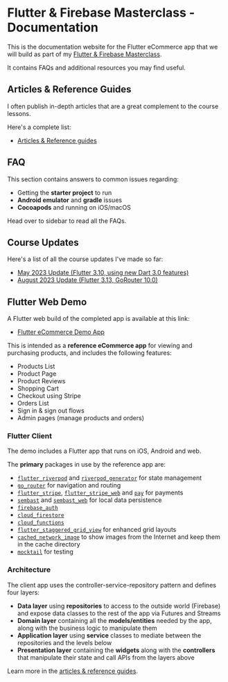 # Flutter & Firebase Masterclass - Documentation

This is the documentation website for the Flutter eCommerce app that we will build as part of my [Flutter & Firebase Masterclass](https://codewithandrea.com/courses/flutter-firebase-masterclass/).

It contains FAQs and additional resources you may find useful.

## Articles & Reference Guides

I often publish in-depth articles that are a great complement to the course lessons.

Here's a complete list:

- [Articles & Reference guides](/resources/index)

## FAQ

This section contains answers to common issues regarding:

- Getting the **starter project** to run
- **Android emulator** and **gradle** issues
- **Cocoapods** and running on iOS/macOS

Head over to sidebar to read all the FAQs.

## Course Updates

Here's a list of all the course updates I've made so far:

- [May 2023 Update (Flutter 3.10, using new Dart 3.0 features)](/updates/2023-05)
- [August 2023 Update (Flutter 3.13, GoRouter 10.0)](/updates/2023-08)

## Flutter Web Demo

A Flutter web build of the completed app is available at this link:

- [Flutter eCommerce Demo App](https://my-shop-ecommerce-stg.web.app/)

This is intended as a **reference eCommerce app** for viewing and purchasing products, and includes the following features:

- Products List
- Product Page
- Product Reviews
- Shopping Cart
- Checkout using Stripe
- Orders List
- Sign in & sign out flows
- Admin pages (manage products and orders)

### Flutter Client

The demo includes a Flutter app that runs on iOS, Android and web.

The **primary** packages in use by the reference app are:

- [`flutter_riverpod`](https://pub.dev/packages/flutter_riverpod) and [`riverpod_generator`](https://pub.dev/packages/riverpod_generator) for state management
- [`go_router`](https://pub.dev/packages/go_router) for navigation and routing
- [`flutter_stripe`](https://pub.dev/packages/flutter_stripe), [`flutter_stripe_web`](https://pub.dev/packages/flutter_stripe_web) and [`pay`](https://pub.dev/packages/pay) for payments
- [`sembast`](https://pub.dev/packages/sembast) and [`sembast_web`](https://pub.dev/packages/sembast_web) for local data persistence
- [`firebase_auth`](https://pub.dev/packages/firebase_auth)
- [`cloud_firestore`](https://pub.dev/packages/cloud_firestore)
- [`cloud_functions`](https://pub.dev/packages/cloud_functions)
- [`flutter_staggered_grid_view`](https://pub.dev/packages/flutter_staggered_grid_view) for enhanced grid layouts
- [`cached_network_image`](cached_network_image) to show images from the Internet and keep them in the cache directory
- [`mocktail`](https://pub.dev/packages/mocktail) for testing

### Architecture

The client app uses the controller-service-repository pattern and defines four layers:

- **Data layer** using **repositories** to access to the outside world (Firebase) and expose data classes to the rest of the app via Futures and Streams
- **Domain layer** containing all the **models/entities** needed by the app, along with the business logic to manipulate them
- **Application layer** using **service** classes to mediate between the repositories and the levels below
- **Presentation layer** containing the **widgets** along with the **controllers** that manipulate their state and call APIs from the layers above

Learn more in the [articles & reference guides](/resources/index).


